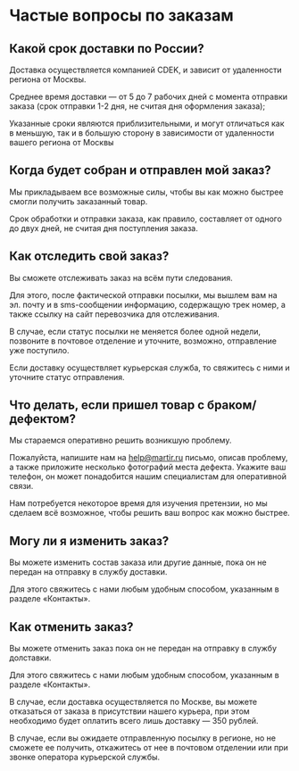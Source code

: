 # Частые вопросы по заказам

## Какой срок доставки по России?

Доставка осуществляется компанией CDEK, и зависит от удаленности региона от Москвы.

Среднее время доставки — от 5 до 7 рабочих дней с момента отправки заказа (срок отправки 1-2 дня, не считая дня оформления заказа);

Указанные сроки являются приблизительными, и могут отличаться как в меньшую, так и в большую сторону в зависимости от удаленности вашего региона от Москвы

## Когда будет собран и отправлен мой заказ?

Мы прикладываем все возможные силы, чтобы вы как можно быстрее смогли получить заказанный товар.

Срок обработки и отправки заказа, как правило, составляет от одного до двух дней, не считая дня поступления заказа.

## Как отследить свой заказ?

Вы сможете отслеживать заказ на всём пути следования.

Для этого, после фактической отправки посылки, мы вышлем вам на эл. почту и в sms-сообщении информацию, содержащую трек номер, а также ссылку на сайт перевозчика для отслеживания.

В случае, если статус посылки не меняется более одной недели, позвоните в почтовое отделение и уточните, возможно, отправление уже поступило.

Если доставку осуществляет курьерская служба, то свяжитесь с ними и уточните статус отправления.

## Что делать, если пришел товар с браком/дефектом?

Мы стараемся оперативно решить возникшую проблему.

Пожалуйста, напишите нам на help@martir.ru письмо, описав проблему, а также приложите несколько фотографий места дефекта. Укажите ваш телефон, он может понадобится нашим специалистам для оперативной связи.

Нам потребуется некоторое время для изучения претензии, но мы сделаем всё возможное, чтобы решить ваш вопрос как можно быстрее.

## Могу ли я изменить заказ?

Вы можете изменить состав заказа или другие данные, пока он не передан на отправку в службу доставки.

Для этого свяжитесь с нами любым удобным способом, указанным в разделе «Контакты».

## Как отменить заказ?

Вы можете отменить заказ пока он не передан на отправку в службу долставки.

Для этого свяжитесь с нами любым удобным способом, указанным в разделе «Контакты».

В случае, если доставка осуществляется по Москве, вы можете отказаться от заказа в присутствии нашего курьера, при этом необходимо будет оплатить всего лишь доставку — 350 рублей.

В случае, если вы ожидаете отправленную посылку в регионе, но не сможете ее получить, откажитесь от нее в почтовом отделении или при звонке оператора курьерской службы.
